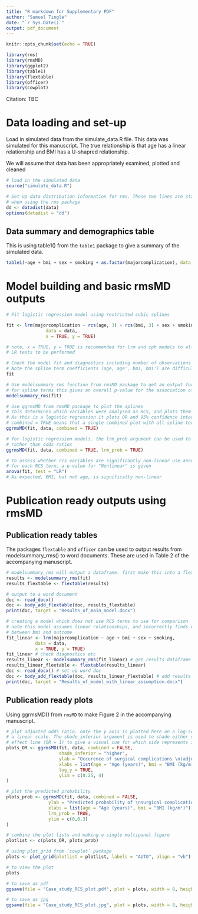 ```yaml
---
title: "R markdown for Supplementary PDF"
author: "Samuel Tingle"
date: "`r Sys.Date()`"
output: pdf_document
---
```


```r
knitr::opts_chunk$set(echo = TRUE)

library(rms)
library(rmsMD)
library(ggplot2)
library(table1)
library(flextable)
library(officer)
library(cowplot)

```

Citation: TBC

# Data loading and set-up

Load in simulated data from the simulate_data.R file. This data was simulated for this manuscript.
The true relationship is that age has a linear relationship and BMI has a U-shapred relationship.

We will assume that data has been appropriately examined, plotted and cleaned

```r
# load in the simulated data
source("simulate_data.R")

# Set up data distribution information for rms. These two lines are standard 
# when using the rms package
dd <- datadist(data)
options(datadist = "dd")

```

## Data summary and demographics table

This is using table1() from the `table1` package to give a summary of the simulated data.

```r

table1(~age + bmi + sex + smoking + as.factor(majorcomplication), data = data)
```

# Model building and basic rmsMD outputs

```r
# Fit logistic regression model using restricted cubic splines

fit <- lrm(majorcomplication ~ rcs(age, 3) + rcs(bmi, 3) + sex + smoking,
               data = data,
               x = TRUE, y = TRUE) 

# note, x = TRUE, y = TRUE is recommended for lrm and cph models to allow subsequent
# LR tests to be performed

# Check the model fit and diagnostics including number of observations and events
# Note the spline term coefficients (age, age', bmi, bmi') are difficult to interpret
fit

# Use modelsummary_rms function from rmsMD package to get an output for medical journals
# for spline terms this gives an overall p-value for the association of that variable with outcome
modelsummary_rms(fit)

# Use ggrmsMD from rmsMD package to plot the splines
# This determines which variables were analysed as RCS, and plots them appropriately
# As this is a logistic regression it plots OR and 95% confidence interval
# combined = TRUE means that a single combined plot with all spline terms in the model is outputted
ggrmsMD(fit, data, combined = TRUE)

# for logistic regression models. the lrm_prob argument can be used to plot predicted probabilities
# rather than odds ratios
ggrmsMD(fit, data, combined = TRUE, lrm_prob = TRUE)

# To assess whether rcs variables are significantly non-linear use anova
# for each RCS term, a p-value for "Nonlinear" is given
anova(fit, test = "LR")
# As expected, BMI, but not age, is significalty non-linear
```

# Publication ready outputs using rmsMD

## Publication ready tables

The packages `flextable` and `officer` can be used to output results from 
modelsummary_rms() to word documents. These are used in Table 2 of the accompanying 
manuscript.

```r

# modelsummary_rms will output a dataframe. first make this into a flextable
results <- modelsummary_rms(fit)
results_flextable <- flextable(results)

# output to a word document
doc <- read_docx()
doc <- body_add_flextable(doc, results_flextable)
print(doc, target = "Results_of_main_model.docx")

# creating a model which does not use RCS terms to use for comparison
# note this model assumes linear relationships, and incorrectly finds no association
# between bmi and outcome
fit_linear <- lrm(majorcomplication ~ age + bmi + sex + smoking,
           data = data,
           x = TRUE, y = TRUE)
fit_linear # check diagnostics etc
results_linear <- modelsummary_rms(fit_linear) # get results dataframe
results_linear_flextable <- flextable(results_linear)
doc <- read_docx() # set up word doc
doc <- body_add_flextable(doc, results_linear_flextable) # add results
print(doc, target = "Results_of_model_with_linear_assumption.docx")
```

## Publication ready plots

Using ggrmsMD() from `rmsMD` to make Figure 2 in the accompanying manuscript. 

```r
# plot adjusted odds ratio. note the y axis is plotted here on a log-scale rather than
# a linear scale. The shade_inferior argument is used to shade either side of the no
# effect line (OR = 1) to give a visual cue for which side represents inferior outcome.
plots_OR <- ggrmsMD(fit, data, combined = FALSE,
                    shade_inferior = "higher",
                    ylab = "Occurence of surgical complications \n(adjusted OR)",
                    xlabs = list(age = "Age (years)", bmi = "BMI (kg/m²)"),
                    log_y = TRUE,
                    ylim = c(0.25, 4)
)

# plot the predicted probability
plots_prob <- ggrmsMD(fit, data, combined = FALSE,
                ylab = "Predicted probability of \nsurgical complications",
                xlabs = list(age = "Age (years)", bmi = "BMI (kg/m²)"),
                lrm_prob = TRUE,
                ylim = c(0,0.3)
)

# combine the plot lists and making a single multipanel figure
plotlist <- c(plots_OR, plots_prob)

# using plot_grid from `cowplot` package
plots <- plot_grid(plotlist = plotlist, labels = "AUTO", align = "vh")

# to view the plot
plots

# to save as pdf
ggsave(file = "Case_study_RCS_plot.pdf", plot = plots, width = 8, height = 8)

# to save as jpg
ggsave(file = "Case_study_RCS_plot.jpg", plot = plots, width = 8, height = 8)


```

